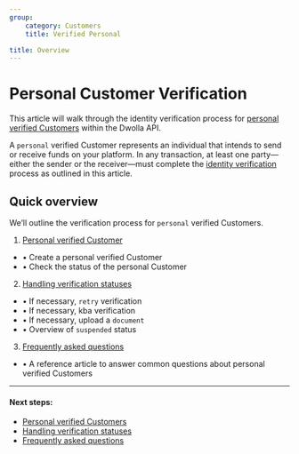 ```yaml
---
group:
    category: Customers
    title: Verified Personal

title: Overview
---
```


# Personal Customer Verification

This article will walk through the identity verification process for [personal verified Customers](https://developers.dwolla.com/concepts/customers) within the Dwolla API.

A `personal` verified Customer represents an individual that intends to send or receive funds on your platform. In any transaction, at least one party—either the sender or the receiver—must complete the [identity verification](https://www.dwolla.com/updates/guide-to-cip-customer-identification-program-dwolla-payments-api/) process as outlined in this article.

## Quick overview

We’ll outline the verification process for `personal` verified Customers.

1. [Personal verified Customer](https://developers.dwolla.com/guides/customers/verified-personal/create-a-customer)
 * &#8226; Create a personal verified Customer
 * &#8226; Check the status of the personal Customer
2. [Handling verification statuses](https://developers.dwolla.com/guides/customers/verified-personal/handle-verification-statuses)
 * &#8226; If necessary, `retry` verification
 * &#8226; If necessary, kba verification
 * &#8226; If necessary, upload a `document`
 * &#8226; Overview of `suspended` status
3. [Frequently asked questions](https://developers.dwolla.com/guides/customers/verified-personal/frequently-asked-questions)
 * &#8226; A reference article to answer common questions about personal verified Customers

* * *

#### Next steps:

* [Personal verified Customers](https://developers.dwolla.com/guides/customers/verified-personal/create-a-customer)
* [Handling verification statuses](https://developers.dwolla.com/guides/customers/verified-personal/handle-verification-statuses)
* [Frequently asked questions](https://developers.dwolla.com/guides/customers/verified-personal/frequently-asked-questions)
